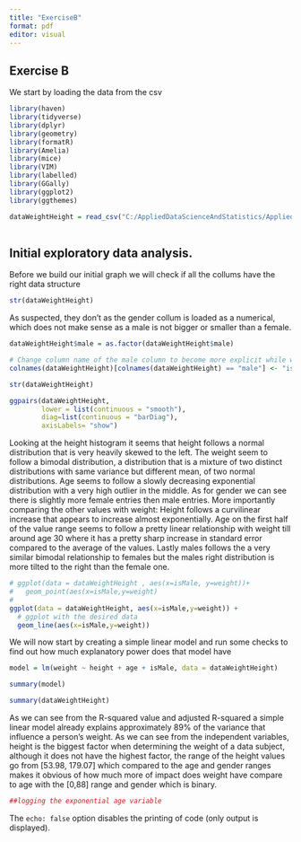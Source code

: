 ```yaml
---
title: "ExerciseB"
format: pdf
editor: visual
---
```


## Exercise B

We start by loading the data from the csv 

```r
library(haven)
library(tidyverse)
library(dplyr)
library(geometry) 
library(formatR)
library(Amelia)
library(mice)
library(VIM)
library(labelled)
library(GGally)
library(ggplot2)
library(ggthemes)
```

```r
dataWeightHeight = read_csv("C:/AppliedDataScienceAndStatistics/Applied-Data-Science-and-Statistics/Term1/ApplicationOfDataAndStats/Assignment/datasets-20221221/weight_height.csv")
  

```

## Initial exploratory data analysis.

Before we build our initial graph we will check if all the collums have the right data structure

```r

str(dataWeightHeight)  

```

As suspected, they don't as the gender collum is loaded as a numerical, which does not make sense as a male is not bigger or smaller than a female.

```r
dataWeightHeight$male = as.factor(dataWeightHeight$male)  

# Change column name of the male column to become more explicit while we are at it
colnames(dataWeightHeight)[colnames(dataWeightHeight) == "male"] <- "isMale"

str(dataWeightHeight) 

```

```r

ggpairs(dataWeightHeight,
        lower = list(continuous = "smooth"),
        diag=list(continuous = "barDiag"),
        axisLabels= "show")

```

Looking at the height histogram it seems that height follows a normal distribution that is very heavily skewed to the left.
The weight seem to follow a bimodal distribution, a distribution that is a mixture of two distinct distributions with same variance but different mean, of two normal distributions.
Age seems to follow a slowly decreasing exponential distribution with a very high outlier in the middle.
As for gender we can see there is slightly more female entries then male entries.
More importantly comparing the other values with weight:
Height follows a curvilinear increase that appears to increase almost exponentially.
Age on the first half of the value range seems to follow a pretty linear relationship with weight till around age 30 where it has a pretty sharp increase in standard error compared to the average of the values.
Lastly males follows the a very similar bimodal relationship to females but the males right distribution is more tilted to the right than the female one.

```r

# ggplot(data = dataWeightHeight , aes(x=isMale, y=weight))+
#   geom_point(aes(x=isMale,y=weight)
#              
ggplot(data = dataWeightHeight, aes(x=isMale,y=weight)) +
  # ggplot with the desired data
  geom_line(aes(x=isMale,y=weight))             
```

We will now start by creating a simple linear model and run some checks to find out how much explanatory power does that model have
```r

model = lm(weight ~ height + age + isMale, data = dataWeightHeight)

summary(model)

summary(dataWeightHeight)


```
As we can see from the R-squared value and adjusted R-squared a simple linear model already explains approximately 89% of the variance that influence a person's weight.
As we can see from the independent variables, height is the biggest factor when determining the weight of a data subject, although it does not have the highest factor, the range of the height values go from [53.98, 179.07] which compared to the age and gender ranges makes it obvious of how much more of impact does weight have compare to age with the  [0,88] range and gender which is binary.

```r

##logging the exponential age variable

```

The `echo: false` option disables the printing of code (only output is
displayed).
